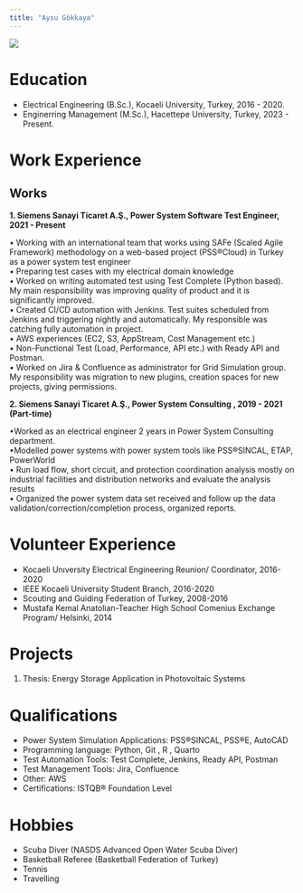 ```yaml
---
title: "Aysu Gökkaya"
---
```


![](/assets/images/aysu_photo_newsize.JPG){fig-align="left"} 

# Education

-   Electrical Engineering (B.Sc.), Kocaeli University, Turkey, 2016 - 2020.
-   Enginerring Management (M.Sc.), Hacettepe University, Turkey, 2023 - Present.


# Work Experience

## Works

__1.  Siemens Sanayi Ticaret A.Ş., Power System Software Test Engineer, 2021 - Present__

• Working with an international team that works using SAFe (Scaled Agile Framework) methodology 
on a web-based project (PSS®Cloud) in Turkey as a power system test engineer    
• Preparing test cases with my electrical domain knowledge   
• Worked on writing automated test using Test Complete (Python based). My main responsibility was 
improving quality of product and it is significantly improved.   
• Created CI/CD automation with Jenkins. Test suites scheduled from Jenkins and triggering nightly 
and automatically. My responsible was catching fully automation in project.   
• AWS experiences (EC2, S3, AppStream, Cost Management etc.)   
• Non-Functional Test (Load, Performance, API etc.) with Ready API and Postman.    
• Worked on Jira & Confluence as administrator for Grid Simulation group. My responsibility was 
migration to new plugins, creation spaces for new projects, giving permissions. 

__2.  Siemens Sanayi Ticaret A.Ş., Power System Consulting , 2019 - 2021 (Part-time)__

•Worked as an electrical engineer 2 years in Power System Consulting department.   
•Modelled power systems with power system tools like PSS®SINCAL, ETAP, PowerWorld   
• Run load flow, short circuit, and protection coordination analysis mostly on industrial facilities and 
distribution networks and evaluate the analysis results   
• Organized the power system data set received and follow up the data 
validation/correction/completion process, organized reports. 

# Volunteer Experience 

- Kocaeli Unıversity Electrical Engineering Reunion/ Coordinator, 2016-2020   
- IEEE Kocaeli University Student Branch, 2016-2020   
- Scouting and Guiding Federation of Turkey, 2008-2016   
- Mustafa Kemal Anatolian-Teacher High School Comenius Exchange Program/ Helsinki, 2014  

# Projects

1.  Thesis: Energy Storage Application in Photovoltaic Systems    


# Qualifications

- Power System Simulation Applications: PSS®SINCAL, PSS®E, AutoCAD 
- Programming language: Python, Git , R , Quarto
- Test Automation Tools: Test Complete, Jenkins, Ready API, Postman   
- Test Management Tools: Jira, Confluence   
- Other: AWS   
- Certifications: ISTQB® Foundation Level


# Hobbies

- Scuba Diver (NASDS Advanced Open Water Scuba Diver) 
- Basketball Referee (Basketball Federation of Turkey) 
- Tennis
- Travelling  


